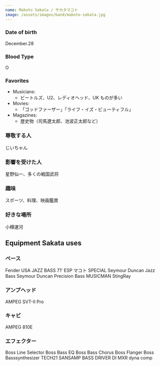 ```yaml
---
name: Makoto Sakata / サカタマコト
image: /assets/images/band/makoto-sakata.jpg
---
```


### Date of birth

December.28

### Blood Type

O

### Favorites

- Musicians:
  - ビートルズ、U2、レディオヘッド、UK ものが多い
- Movies:
  - 「ゴッドファーザー」「ライフ・イズ・ビューティフル」
- Magazines:
  - 歴史物（司馬遼太郎、池波正太郎など）

### 尊敬する人

じいちゃん

### 影響を受けた人

星野仙一、多くの戦国武将

### 趣味

スポーツ、料理、映画鑑賞

### 好きな場所

小樽運河

## Equipment Sakata uses

### ベース

Fender USA JAZZ BASS 71'
ESP マコト SPECIAL
Seymour Duncan Jazz Bass
Seymour Duncan Precision Bass
MUSICMAN StingRay

### アンプヘッド

AMPEG SVT-II Pro

### キャビ

AMPEG 810E

### エフェクター

Boss Line Selector
Boss Bass EQ
Boss Bass Chorus
Boss Flanger
Boss Basssynthesizer
TECH21 SANSAMP BASS DRIVER DI
MXR dyna comp
